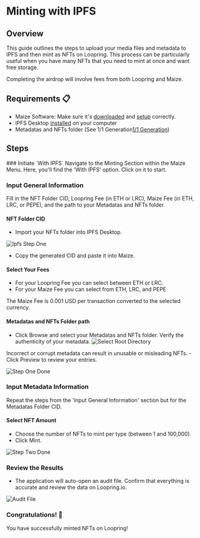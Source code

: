 
# Minting with IPFS 

## Overview

This guide outlines the steps to upload your media files and metadata to IPFS and then mint as NFTs on Loopring. This process can be particularly useful when you have many NFTs that you need to mint at once and want free storage.

<Callout type="warning" emoji="📣">
  Completing the airdrop will involve fees from both Loopring and Maize.
</Callout>

## Requirements 📋

- Maize Software: Make sure it's [downloaded](../download-maize) and [setup](../setup-maize) correctly.
- IPFS Desktop [installed](https://docs.ipfs.tech/install/ipfs-desktop/#install-instructions) on your computer
- Metadatas and NFTs folder (See 1/1 Generation[1/1 Generation](../one-of-one-creation))

## Steps

<Steps>
    ### Initiate `With IPFS` 
    Navigate to the Minting Section within the Maize Menu. Here, you'll find the 'With IPFS' option. Click on it to start.
    
  ### Input General Information
Fill in the NFT Folder CID, Loopring Fee (in ETH or LRC), Maize Fee (in ETH, LRC, or PEPE), and the path to your Metadatas and NFTs folder.
  #### NFT Folder CID 
  - Import your NFTs folder into IPFS Desktop.

  ![Ipfs Step One](/images/tutorials/mintingToIpfs/IpfsStepOne.png)
  <ImageStacking image1="/images/tutorials/mintingToIpfs/IpfsStepTwo.png" image2="/images/tutorials/mintingToIpfs/IpfsStepThree.png" />

  - Copy the generated CID and paste it into Maize.

  #### Select Your Fees
  - For your Loopring Fee you can select between ETH or LRC.
  - For your Maize Fee you can select from ETH, LRC, and PEPE
  <Callout type="warning" emoji="📣">
  The Maize Fee is 0.001 USD per transaction converted to the selected currency.
  </Callout>

  #### Metadatas and NFTs Folder path
- Click Browse and select your Metadatas and NFTs folder. Verify the authenticity of your metadata. 
  ![Select Root Directory](/images/tutorials/mintingToIpfs/SelectRootDirectory.png)
<Callout type="info" emoji="📘">
Incorrect or corrupt metadata can result in unusable or misleading NFTs.
</Callout>
- Click Preview to review your entries.

  ![Step One Done](/images/tutorials/mintingToIpfs/StepOneDone.png)

### Input Metadata Information
Repeat the steps from the 'Input General Information' section but for the Metadatas Folder CID.

#### Select NFT Amount
- Choose the number of NFTs to mint per type (between 1 and 100,000).  
- Click Mint.

![Step Two Done](/images/tutorials/mintingToIpfs/StepTwoDone.png)

### Review the Results
- The application will auto-open an audit file. Confirm that everything is accurate and review the data on Loopring.io.

![Audit File](/images/tutorials/mintingToIpfs/Audit.png)
  ### Congratulations! 🎉
You have successfully minted NFTs on Loopring!
</Steps>